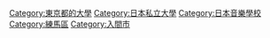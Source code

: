 {{catmore}}

[[Category:東京都的大學|Category:東京都的大學]]
[[Category:日本私立大學|Category:日本私立大學]]
[[Category:日本音樂學校|Category:日本音樂學校]]
[[Category:練馬區|Category:練馬區]]
[[Category:入間市|Category:入間市]]